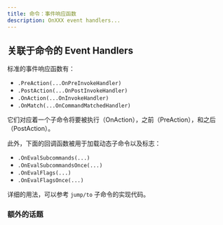 ```yaml
---
title: 命令：事件响应函数
description: OnXXX event handlers...
---
```


## 关联于命令的 Event Handlers

标准的事件响应函数有：

- `.PreAction(...OnPreInvokeHandler)`
- `.PostAction(...OnPostInvokeHandler)`
- `.OnAction(...OnInvokeHandler)`
- `.OnMatch(...OnCommandMatchedHandler)`

它们对应着一个子命令将要被执行（OnAction），之前（PreAction），和之后（PostAction）。

此外，下面的回调函数被用于加载动态子命令以及标志：

- `.OnEvalSubcommands(...)`
- `.OnEvalSubcommandsOnce(...)`
- `.OnEvalFlags(...)`
- `.OnEvalFlagsOnce(...)`

详细的用法，可以参考 `jump/to` 子命令的实现代码。

### 额外的话题

<Cards>
  <Card title="Required" href="../howto/required-flag" />
  <Card title="Toggle Group" href="../howto/toggle-group-of-flags" />
  <Card title="Head Like" href="../howto/head-like-flag" />
  <Card title="Valid Args" href="../howto/valid-args-flag" />
  <Card title="External Tool" href="../howto/flag-with-external-flag" />
</Cards>
